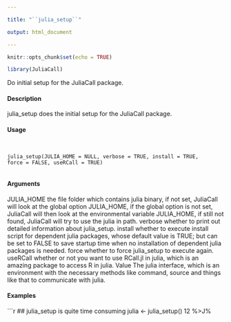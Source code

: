 ```yaml
---

title: "``julia_setup``"

output: html_document

---
```




```r

knitr::opts_chunk$set(echo = TRUE)

library(JuliaCall)

```

 Do initial setup for the JuliaCall package.

#### Description

julia_setup does the initial setup for the JuliaCall package.

#### Usage
<pre><code>

julia_setup(JULIA_HOME = NULL, verbose = TRUE, install = TRUE,
force = FALSE, useRCall = TRUE)

</code></pre>
#### Arguments

JULIA_HOME the file folder which contains julia binary, if not set, JuliaCall will look at the
global option JULIA_HOME, if the global option is not set, JuliaCall will then
look at the environmental variable JULIA_HOME, if still not found, JuliaCall
will try to use the julia in path.
verbose whether to print out detailed information about julia_setup.
install whether to execute install script for dependent julia packages, whose default
value is TRUE; but can be set to FALSE to save startup time when no installation
of dependent julia packages is needed.
force whether to force julia_setup to execute again.
useRCall whether or not you want to use RCall.jl in julia, which is an amazing package to
access R in julia.
Value
The julia interface, which is an environment with the necessary methods like command, source and
things like that to communicate with julia.

#### Examples
```r

## julia_setup is quite time consuming
julia <- julia_setup()
12 %>J%
